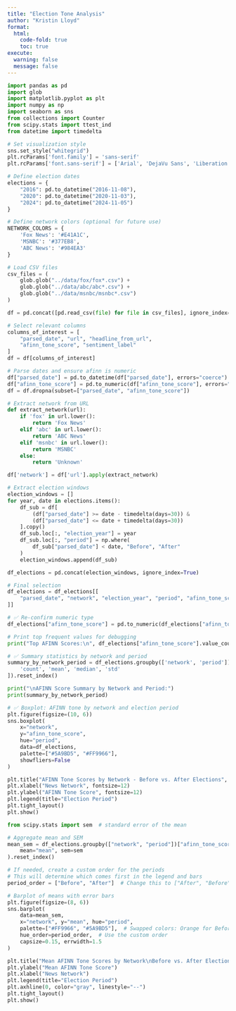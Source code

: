 ```yaml
---
title: "Election Tone Analysis"
author: "Kristin Lloyd"
format: 
  html:
    code-fold: true
    toc: true
execute:
  warning: false
  message: false
---
```


```python
import pandas as pd
import glob
import matplotlib.pyplot as plt
import numpy as np
import seaborn as sns
from collections import Counter
from scipy.stats import ttest_ind
from datetime import timedelta

# Set visualization style
sns.set_style("whitegrid")
plt.rcParams['font.family'] = 'sans-serif'
plt.rcParams['font.sans-serif'] = ['Arial', 'DejaVu Sans', 'Liberation Sans']

# Define election dates
elections = {
    "2016": pd.to_datetime("2016-11-08"),
    "2020": pd.to_datetime("2020-11-03"),
    "2024": pd.to_datetime("2024-11-05")
}

# Define network colors (optional for future use)
NETWORK_COLORS = {
    'Fox News': '#E41A1C',
    'MSNBC': '#377EB8',
    'ABC News': '#984EA3'
}

# Load CSV files
csv_files = (
    glob.glob("../data/fox/fox*.csv") +
    glob.glob("../data/abc/abc*.csv") +
    glob.glob("../data/msnbc/msnbc*.csv")
)

df = pd.concat([pd.read_csv(file) for file in csv_files], ignore_index=True)

# Select relevant columns
columns_of_interest = [
    "parsed_date", "url", "headline_from_url",
    "afinn_tone_score", "sentiment_label"
]
df = df[columns_of_interest]

# Parse dates and ensure afinn is numeric
df["parsed_date"] = pd.to_datetime(df["parsed_date"], errors="coerce").dt.tz_localize(None)
df["afinn_tone_score"] = pd.to_numeric(df["afinn_tone_score"], errors="coerce")
df = df.dropna(subset=["parsed_date", "afinn_tone_score"])

# Extract network from URL
def extract_network(url):
    if 'fox' in url.lower():
        return 'Fox News'
    elif 'abc' in url.lower():
        return 'ABC News'
    elif 'msnbc' in url.lower():
        return 'MSNBC'
    else:
        return 'Unknown'

df['network'] = df['url'].apply(extract_network)

# Extract election windows
election_windows = []
for year, date in elections.items():
    df_sub = df[
        (df["parsed_date"] >= date - timedelta(days=30)) &
        (df["parsed_date"] <= date + timedelta(days=30))
    ].copy()
    df_sub.loc[:, "election_year"] = year
    df_sub.loc[:, "period"] = np.where(
        df_sub["parsed_date"] < date, "Before", "After"
    )
    election_windows.append(df_sub)

df_elections = pd.concat(election_windows, ignore_index=True)

# Final selection
df_elections = df_elections[[
    "parsed_date", "network", "election_year", "period", "afinn_tone_score"
]]

# ✅ Re-confirm numeric type
df_elections["afinn_tone_score"] = pd.to_numeric(df_elections["afinn_tone_score"], errors="coerce")

# Print top frequent values for debugging
print("Top AFINN Scores:\n", df_elections["afinn_tone_score"].value_counts().head(10))

# ✅ Summary statistics by network and period
summary_by_network_period = df_elections.groupby(['network', 'period'])['afinn_tone_score'].agg([
    'count', 'mean', 'median', 'std'
]).reset_index()

print("\nAFINN Score Summary by Network and Period:")
print(summary_by_network_period)

# ✅ Boxplot: AFINN tone by network and election period
plt.figure(figsize=(10, 6))
sns.boxplot(
    x="network", 
    y="afinn_tone_score", 
    hue="period",
    data=df_elections,
    palette=["#5A9BD5", "#FF9966"],
    showfliers=False
)

plt.title("AFINN Tone Scores by Network - Before vs. After Elections", fontsize=14)
plt.xlabel("News Network", fontsize=12)
plt.ylabel("AFINN Tone Score", fontsize=12)
plt.legend(title="Election Period")
plt.tight_layout()
plt.show()

```

```python

from scipy.stats import sem  # standard error of the mean

# Aggregate mean and SEM
mean_sem = df_elections.groupby(["network", "period"])["afinn_tone_score"].agg(
    mean="mean", sem=sem
).reset_index()

# If needed, create a custom order for the periods
# This will determine which comes first in the legend and bars
period_order = ["Before", "After"]  # Change this to ["After", "Before"] if needed

# Barplot of means with error bars
plt.figure(figsize=(8, 6))
sns.barplot(
    data=mean_sem,
    x="network", y="mean", hue="period",
    palette=["#FF9966", "#5A9BD5"],  # Swapped colors: Orange for Before, Blue for After
    hue_order=period_order,  # Use the custom order
    capsize=0.15, errwidth=1.5
)

plt.title("Mean AFINN Tone Scores by Network\nBefore vs. After Elections", fontsize=14)
plt.ylabel("Mean AFINN Tone Score")
plt.xlabel("News Network")
plt.legend(title="Election Period")
plt.axhline(0, color="gray", linestyle="--")
plt.tight_layout()
plt.show()

```